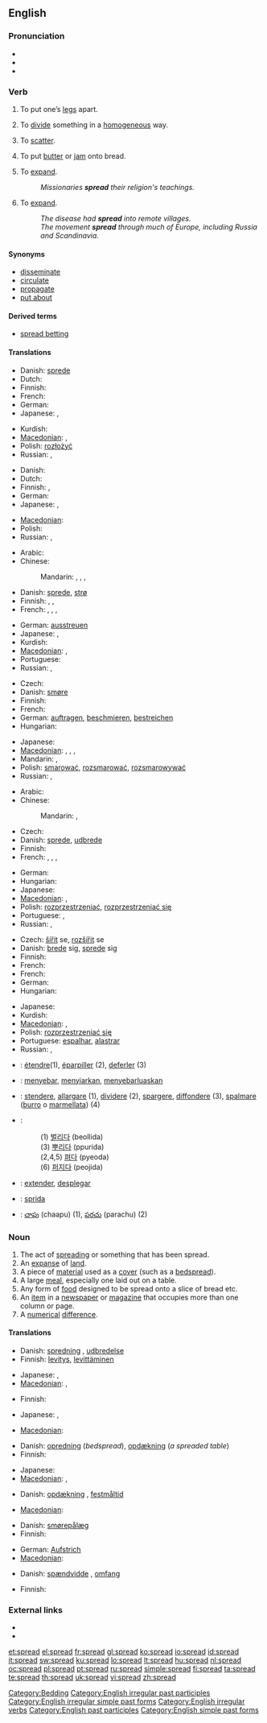 ==English==
{{wikipedia|dab=spread}}
{{rank|expect|nation|legal|965|spread|enter|consider|provided}}

===Pronunciation===
* {{IPA|/'sprɛd/}}
* {{audio|en-us-spread.ogg|Audio (US)}}
* {{rhymes|ɛd}}

===Verb===
{{en-verb|spreads|spreading|spread}}

# {{transitive}} To put one’s [[leg]]s apart.
# {{transitive}} To [[divide]] something in a [[homogeneous]] way.
# {{transitive}} To [[scatter]].
# {{transitive}} To put [[butter]] or [[jam]] onto bread.
# {{transitive}} To [[expand]].
#: ''Missionaries '''spread''' their religion's teachings.''
# {{intransitive}} To [[expand]].
#: ''The disease had '''spread''' into remote villages.''
#: ''The movement '''spread''' through much of Europe, including Russia and Scandinavia.''

====Synonyms====
* [[disseminate]]
* [[circulate]]
* [[propagate]]
* [[put about]]

====Derived terms====
* [[spread betting]]

====Translations====
{{trans-top|to put one’s legs apart}}
* Danish: [[sprede]]
* Dutch: {{t-|nl|spreiden}}
* Finnish: {{t+|fi|levittää}}
* French: {{t+|fr|écarter}}
* German: {{t+|de|spreizen}}
* Japanese: {{t|ja|開かせる|tr=hirakaseru|sc=Jpan}}, {{t-|ja|広げる|tr=hirogeru|sc=Jpan}}
{{trans-mid}}
* Kurdish: {{ku-Arab|[[قاچ کردنه‌وه‌‌]]}}
* [[Macedonian]]: {{t|mk|шири|tr=šíri|sc=Cyrl}},  {{t|mk|раширува|tr=rašíruva|sc=Cyrl}}
* Polish: [[rozłożyć]]
* Russian: {{t|ru|раздвигать|tr=razdvigát’|sc=Cyrl}} {{impf}}, {{t|ru|раздвинуть|tr=razdvínut’|sc=Cyrl}} {{pf}}
{{trans-bottom}}

{{trans-top|to divide something in a homogeneous way}}
* Danish: {{t-|da|fordele}}
* Dutch: {{t+|nl|verspreiden}}
* Finnish: {{t+|fi|levittää}}, {{t+|fi|tasoittaa}}
* German: {{t+|de|verteilen}}
* Japanese: {{t-|ja|開く|tr=hiraku|sc=Jpan}}, {{t|ja|裂く|tr=saku|sc=Jpan}}
{{trans-mid}}
* [[Macedonian]]: {{t|mk|поделува|tr=podéluva|sc=Cyrl}}
* Polish: {{t+|pl|podzielić}}
* Russian: {{t|ru|распространять|tr=rasprostranját’|sc=Cyrl}}, {{t|ru|распространить|tr=rasprostranít’|sc=Cyrl}}
{{trans-bottom}}

{{trans-top|to scatter}}
* Arabic: {{t|ar|نشر|tr=náshara|sc=Arab}}
* Chinese:
*: Mandarin: {{t|zh|分散|tr=fēnsàn|sc=Hani}},  {{t|zh|散布|tr=sànbù|sc=Hani}},  {{t|zh|散開|sc=Hani}},  {{t|zh|散开|tr=sànkāi|sc=Hani}}
* Danish: [[sprede]], [[strø]]
* Finnish: {{t+|fi|levittää}}, {{t-|fi|sirottaa}}, {{t+|fi|hajottaa}}
* French: {{t|fr|disperser}},  {{t|fr|répandre}},  {{t|fr|diffuser}},  {{t|fr|éparpiller}}
{{trans-mid}}
* German: [[ausstreuen]]
* Japanese: {{t|ja|散らす|tr=chirasu|sc=Jpan}}, {{t|ja|ばら撒く|tr=baramaku|sc=Jpan}}
* Kurdish: {{ku-Arab|[[بڵاوکردنه‌وه‌]]}}
* [[Macedonian]]: {{t|mk|растура|tr=rástura|sc=Cyrl}},  {{t|mk|расфрла|tr=rásfrla|sc=Cyrl}}
* Portuguese: {{t+|pt|espalhar}}
* Russian: {{t|ru|раскидывать|tr=paskídyvat’|sc=Cyrl}} {{impf}}, {{t|ru|раскидать|tr=raskidát’|sc=Cyrl}} {{pf}}
{{trans-bottom}}

{{trans-top|to put butter or jam onto bread}}
* Czech: {{t-|cs|namazat}}
* Danish: [[smøre]]
* Finnish: {{t+|fi|levittää}}
* French: {{t+|fr|étaler}}
* German: [[auftragen]], [[beschmieren]], [[bestreichen]]
* Hungarian: {{t+|hu|ken}}
{{trans-mid}}
* Japanese: {{t+|ja|塗る|tr=nuru|sc=Jpan}}
* [[Macedonian]]: {{t|mk|мачка|tr=máčka|sc=Cyrl}},  {{t|mk|намачкува|tr=namáčkuva|sc=Cyrl}},  {{t|mk|премачкува|tr=premáčkuva|sc=Cyrl}},  {{t|mk|размачкува|tr=razmáčkuva|sc=Cyrl}}
* Mandarin: {{t|zh|塗|sc=Hani}},  {{t|zh|涂|tr=tú|sc=Hani}}
* Polish: [[smarować]], [[rozsmarować]], [[rozsmarowywać]]
* Russian: {{t|ru|намазывать|tr=namázyvat’|sc=Cyrl}} {{impf}}, {{t|ru|намазать|tr=namázat’|sc=Cyrl}} {{pf}}
{{trans-bottom}}

{{trans-top|(transitive) to expand}}
* Arabic: {{t|ar|نشر|tr=náshara|sc=Arab}}
* Chinese:
*: Mandarin: {{t|zh|擴大|sc=Hani}},  {{t|zh|扩大|tr=kuòdà|sc=Hani}}
* Czech: {{t-|cs|šířit}}
* Danish: [[sprede]], [[udbrede]]
* Finnish: {{t+|fi|levittää}}
* French: {{t+|fr|répandre}},  {{t|fr|étaler}},  {{t|fr|étendre}},  {{t|fr|étendre}}
{{trans-mid}}
* German: {{t+|de|verbreiten}}
* Hungarian: {{t+|hu|terjeszt}}
* Japanese: {{t-|ja|広げる|tr=hirogeru|sc=Jpan}}
* [[Macedonian]]: {{t|mk|распространува|tr=rasprostránuva|sc=Cyrl}},  {{t|mk|простира|tr=próstira|sc=Cyrl}}
* Polish: [[rozprzestrzeniać]], [[rozprzestrzeniać się]]
* Portuguese: {{t+|pt|espalhar}}, {{t+|pt|alastrar}}
* Russian: {{t|ru|распространять|tr=rasprostranját’|sc=Cyrl}}, {{t|ru|распространить|tr=rasprostranít’|sc=Cyrl}}
{{trans-bottom}}

{{trans-top|(intransitive) to expand}}
* Czech: [[šířit]] se, [[rozšířit]] se
* Danish: [[brede]] sig, [[sprede]] sig
* Finnish: {{t+|fi|levitä}}
* French: {{t|fr|étendre}}
* French: {{t|fr|s'étendre}}
* German: {{t+|de|ausbreiten}}
* Hungarian: {{t+|hu|terjed}}
{{trans-mid}}
* Japanese: {{t-|ja|広がる|tr=hirogaru|sc=Jpan}}
* Kurdish: {{ku-Arab|[[بڵاوکردنه‌وه‌]]}}
* [[Macedonian]]: {{t|mk|се распространува|tr=se rasprostránuva|sc=Cyrl}},  {{t|mk|се простира|tr=se próstira|sc=Cyrl}}
* Polish: [[rozprzestrzeniać się]]
* Portuguese: {{l|pt|se}} [[espalhar]], {{l|pt|se}} [[alastrar]]
* Russian: {{t|ru|распространяться|tr=rasprostranját’s’a|sc=Cyrl}}, {{t|ru|распространиться|tr=rasprostranít’s’a|sc=Cyrl}}
{{trans-bottom}}

<!-- please remove this section once all the words have been moved to their approriate tables above-->
{{checktrans-top}}
* {{ttbc|French}}: [[étendre]](1), [[éparpiller]] (2), [[deferler]] (3)
* {{ttbc|Indonesian}}: [[sebar|menyebar]], [[siar|menyiarkan]], [[sebar luas|menyebarluaskan]]
* {{ttbc|Italian}}: [[stendere]], [[allargare]] (1), [[dividere]] (2), [[spargere]], [[diffondere]] (3), [[spalmare]] ([[burro]] o [[marmellata]]) (4)
{{trans-mid}}
* {{ttbc|Korean}}:
*: (1) [[벌리다]] (beollida)
*: (3) [[뿌리다]] (ppurida)
*: (2,4,5) [[펴다]] (pyeoda)
*: (6) [[퍼지다]] (peojida)
* {{ttbc|Spanish}}: [[extender]], [[desplegar]]
* {{ttbc|Swedish}}: [[sprida]]
* {{ttbc|[[Telugu]]}}: [[చాపు]] (chaapu) (1), [[పరచు]] (parachu) (2)
{{trans-bottom}}

===Noun===
{{en-noun}}

# The act of [[spreading]] or something that has been spread.
# An [[expanse]] of [[land]].
# A piece of [[material]] used as a [[cover]] (such as a [[bedspread]]).
# A large [[meal]], especially one laid out on a table.
# Any form of [[food]] designed to be spread onto a slice of bread etc.
# An [[item]] in a [[newspaper]] or [[magazine]] that occupies more than one column or page.
# A [[numerical]] [[difference]].

====Translations====
{{trans-top|act of spreading}}
* Danish: [[spredning]] {{c}}, [[udbredelse]] {{c}}
* Finnish: [[levitys]], [[levittää|levittäminen]]
{{trans-mid}}
* Japanese: {{t|ja|拡散|tr=kakusan|sc=Jpan}}, {{t|ja|展開|tr=tenkai|sc=Jpan}}
* [[Macedonian]]: {{t|mk|ширење|n|tr=šírenje|sc=Cyrl}},  {{t|mk|простирање|n|tr=prostíranje|sc=Cyrl}}
{{trans-bottom}}

{{trans-top|something that has been spread}}
* Finnish: {{t+|fi|levite}}
{{trans-mid}}
* Japanese: {{t|ja|拡散|tr=kakusan|sc=Jpan}}, {{t|ja|展開|tr=tenkai|sc=Jpan}}
{{trans-bottom}}

{{trans-top|expanse of land}}
* [[Macedonian]]: {{t|mk|пространство|n|tr=prostránstvo|sc=Cyrl}}
{{trans-mid}}
{{trans-bottom}}

{{trans-top|piece of material used as a cover (such as a bedspread)}}
* Danish: [[opredning]] {{c}} (''bedspread''), [[opdækning]] {{c}} (''a spreaded table'')
* Finnish: {{t+|fi|peite}}
{{trans-mid}}
* Japanese: {{i-c|requires an object to be spread before this word}} {{t|ja|掛け|tr=kake|sc=Jpan}}
* [[Macedonian]]: {{t|mk|прекривка|f|tr=prékrivka|sc=Cyrl}},  {{t|mk|простирка|f|tr=próstirka|sc=Cyrl}}
{{trans-bottom}}

{{trans-top|large meal, especially one laid out on a table}}
* Danish: [[opdækning]] {{c}}, [[festmåltid]] {{c}}
{{trans-mid}}
* [[Macedonian]]: {{t|mk|трпеза|f|tr=t'rpeza|sc=Cyrl}}
{{trans-bottom}}

{{trans-top|food designed to be spread}}
* Danish: [[smørepålæg]] {{n}}
* Finnish: {{t+|fi|levite}}
{{trans-mid}}
* German: [[Aufstrich]] {{m}}
* [[Macedonian]]: {{t|mk|намаз|m|tr=námaz|sc=Cyrl}}
{{trans-bottom}}

{{trans-top|item in a newspaper or magazine that occupies more than one column or page}}
{{trans-mid}}
{{trans-bottom}}

{{trans-top|numerical difference}}
* Danish: [[spændvidde]] {{c}}, [[omfang]] {{n}}
{{trans-mid}}
* Finnish: {{t-|fi|hajonta}}
{{trans-bottom}}

===External links===
* {{R:Webster 1913}}
* {{R:Century 1911}}

[[Category:Bedding]]
[[Category:English irregular past participles]]
[[Category:English irregular simple past forms]]
[[Category:English irregular verbs]]
[[Category:English past participles]]
[[Category:English simple past forms]]

[[et:spread]]
[[el:spread]]
[[fr:spread]]
[[gl:spread]]
[[ko:spread]]
[[io:spread]]
[[id:spread]]
[[it:spread]]
[[sw:spread]]
[[ku:spread]]
[[lo:spread]]
[[lt:spread]]
[[hu:spread]]
[[nl:spread]]
[[oc:spread]]
[[pl:spread]]
[[pt:spread]]
[[ru:spread]]
[[simple:spread]]
[[fi:spread]]
[[ta:spread]]
[[te:spread]]
[[th:spread]]
[[uk:spread]]
[[vi:spread]]
[[zh:spread]]
